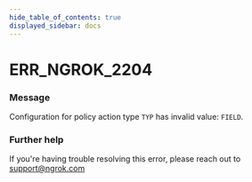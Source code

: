 ```yaml
---
hide_table_of_contents: true
displayed_sidebar: docs
---
```



# ERR_NGROK_2204

### Message

Configuration for policy action type `TYP` has invalid value: `FIELD`.

<ErrorDetails error="err_ngrok_2204" />

### Further help

If you're having trouble resolving this error, please reach out to [support@ngrok.com](mailto:support@ngrok.com?subject=Help%20with%20ERR_NGROK_2204)

